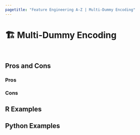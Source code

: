 ```yaml
---
pagetitle: "Feature Engineering A-Z | Multi-Dummy Encoding"
---
```


# 🏗️ Multi-Dummy Encoding {#sec-categorical-multi-dummy}

::: {style="visibility: hidden; height: 0px;"}
## Multi-Dummy Encoding
:::

## Pros and Cons

### Pros

### Cons

## R Examples

## Python Examples
